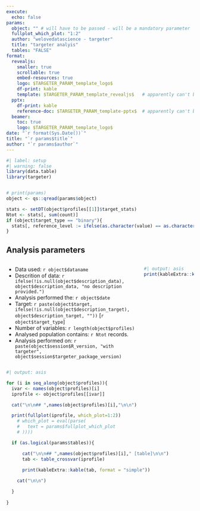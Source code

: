 ```yaml
---
execute:
  echo: false
params:
  object: "" # will have to be passed - will be a mandatory parameter  -> path to a qs export of a targeter object
  fullplot_which_plot: "1:2"
  author: "welovedatascience - targeter"
  title: "targeter analyis"
  tables: "FALSE"
format:
  revealjs:
    smaller: true
    scrollable: true
    embed-resources: true
    logo: $TARGETER_PARAM_template_logo$
    df-print: kable 
    template: $TARGETER_PARAM_template_revealjs$   # apparently can't be managed by params :(
  pptx: 
    df-print: kable 
    reference-doc: $TARGETER_PARAM_template-pptx$  # apparently can't be managed by params :(
  beamer:
    toc: true
    logo: $TARGETER_PARAM_template_logo$
date: "`r format(Sys.Date())`"
title: "`r params$title`"
author: "`r params$author`"
---
```


```r
#| label: setup
#| warning: false
library(data.table)
library(targeter)


# print(params)
object <- qs::qread(params$object)

```


```r
stats <- setDT(object$profiles[[1]]$target_stats)
Ntot <- stats[, sum(count)]
if (object$target_type == "binary"){
  stats[, reference_level := ifelse(as.character(value) == as.character(object$target_reference_level), "*", "")]
}
```


## Analysis parameters

:::: {.columns}

::: {.column}
- Data used: `r object$dataname`
- Descrition of data: `r ifelse(!is.null(object$description_data), object$description_data, "no description provided.")`
- Analysis performed the: `r object$date`
- Target: `r paste(object$target, ifelse(!is.null(object$description_target), object$description_target, ""))` [`r object$target_type`]
- Number of variables: `r length(object$profiles)`
- Analysed population contains: `r Ntot` records.
- Analysis performed on: `r paste(object$session$R_version, "with targeter", object$session$targeter_package_version)`
:::

::: {.column}
```r
#| output: asis
print(kableExtra::kable(stats, format = "simple"))
```
:::
::::



```r
#| output: asis

for (i in seq_along(object$profiles)){
  ivar <- names(object$profiles)[i]
  iprofile <- object$profiles[[ivar]]

  cat("\n\n## ",names(object$profiles)[i],"\n\n")

  print(fullplot(iprofile, which_plot=1:2))
    # which_plot = eval(parse(
    #   text = params$fullplot_which_plot
    # ))))

  if (as.logical(params$tables)){

      cat("\n\n## ",names(object$profiles)[i]," [table]\n\n")
      tab <- table_crossvar(iprofile)

      print(kableExtra::kable(tab, format = "simple"))
      
    cat("\n\n")

  }
  
}
```
